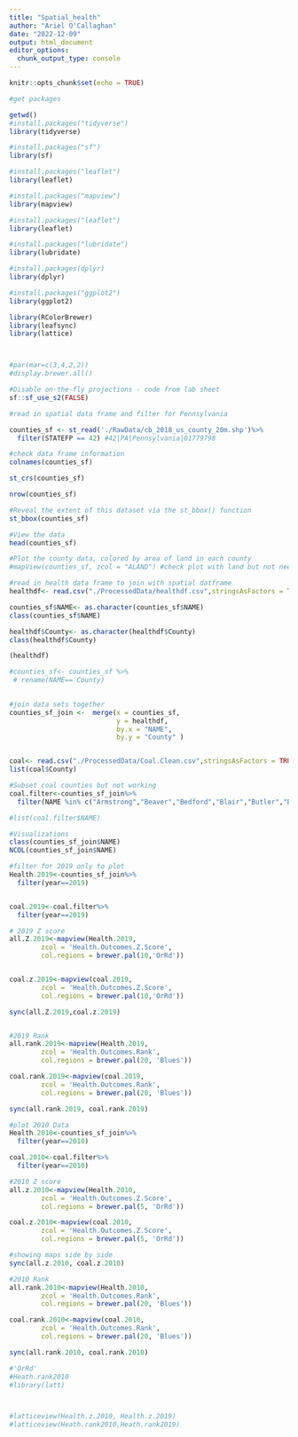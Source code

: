 ```yaml
---
title: "Spatial_health"
author: "Ariel O'Callaghan"
date: "2022-12-09"
output: html_document
editor_options: 
  chunk_output_type: console
---
```


```r
knitr::opts_chunk$set(echo = TRUE)

#get packages 

getwd()
#install.packages("tidyverse")
library(tidyverse)

#install.packages("sf")
library(sf)

#install.packages("leaflet")
library(leaflet)

#install.packages("mapview")
library(mapview)

#install.packages("leaflet")
library(leaflet)

#install.packages("lubridate")
library(lubridate)

#install.packages(dplyr)
library(dplyr)

#install.packages("ggplot2")
library(ggplot2)

library(RColorBrewer)
library(leafsync)
library(lattice)



#par(mar=c(3,4,2,2))
#display.brewer.all()

#Disable on-the-fly projections - code from lab sheet 
sf::sf_use_s2(FALSE)

#read in spatial data frame and filter for Pennsylvania 

counties_sf <- st_read('./RawData/cb_2018_us_county_20m.shp')%>% 
  filter(STATEFP == 42) #42|PA|Pennsylvania|01779798

#check data frame information 
colnames(counties_sf)

st_crs(counties_sf) 

nrow(counties_sf)

#Reveal the extent of this dataset via the st_bbox() function
st_bbox(counties_sf)

#View the data
head(counties_sf)

#Plot the county data, colored by area of land in each county
#mapView(counties_sf, zcol = "ALAND") #check plot with land but not needed for report

#read in health data frame to join with spatial datframe 
healthdf<- read.csv("./ProcessedData/healthdf.csv",stringsAsFactors = TRUE)

counties_sf$NAME<- as.character(counties_sf$NAME)
class(counties_sf$NAME)

healthdf$County<- as.character(healthdf$County)
class(healthdf$County)

(healthdf)

#counties_sf<- counties_sf %>% 
 # rename(NAME== County)
  

#join data sets together 
counties_sf_join <-  merge(x = counties_sf,
                           y = healthdf, 
                           by.x = "NAME", 
                           by.y = "County" )


coal<- read.csv("./ProcessedData/Coal.Clean.csv",stringsAsFactors = TRUE)
list(coal$County)

#Subset coal counties but not working
coal.filter<-counties_sf_join%>% 
  filter(NAME %in% c("Armstrong","Beaver","Bedford","Blair","Butler","Berks","Carbon","Dauphin","Fayette","Greene","Allegheny","Blair","Cameron","Cambria","Centre","Clarion","Clearfield","Clinton","Columbia","Elk","Huntingdon","Indiana","Jefferson","Lackawanna","Lawrence","Luzerne","Lycoming","Mercer","Monongalia","Montgomery","Northumberland","Somerset","Schuylkill","Sullivan","Tioga", "Westmoreland", "Washington", "Venango", "Fulton"))

#list(coal.filter$NAME)


```


```r
#Visualizations 
class(counties_sf_join$NAME)
NCOL(counties_sf_join$NAME)

#filter for 2019 only to plot
Health.2019<-counties_sf_join%>%
  filter(year==2019)


coal.2019<-coal.filter%>%
  filter(year==2019)

# 2019 Z score
all.Z.2019<-mapview(Health.2019, 
        zcol = 'Health.Outcomes.Z.Score', 
        col.regions = brewer.pal(10,'OrRd'))


coal.z.2019<-mapview(coal.2019,
        zcol = 'Health.Outcomes.Z.Score', 
        col.regions = brewer.pal(10,'OrRd'))

sync(all.Z.2019,coal.z.2019)  


#2019 Rank
all.rank.2019<-mapview(Health.2019, 
        zcol = 'Health.Outcomes.Rank', 
        col.regions = brewer.pal(20, 'Blues'))

coal.rank.2019<-mapview(coal.2019, 
        zcol = 'Health.Outcomes.Rank', 
        col.regions = brewer.pal(20, 'Blues'))       

sync(all.rank.2019, coal.rank.2019)      

#plot 2010 Data
Health.2010<-counties_sf_join%>%
  filter(year==2010)

coal.2010<-coal.filter%>%
  filter(year==2010)

#2010 Z score
all.z.2010<-mapview(Health.2010, 
        zcol = 'Health.Outcomes.Z.Score', 
        col.regions = brewer.pal(5, 'OrRd'))

coal.z.2010<-mapview(coal.2010, 
        zcol = 'Health.Outcomes.Z.Score', 
        col.regions = brewer.pal(5, 'OrRd'))

#showing maps side by side
sync(all.z.2010, coal.z.2010)

#2010 Rank
all.rank.2010<-mapview(Health.2010, 
        zcol = 'Health.Outcomes.Rank', 
        col.regions = brewer.pal(20, 'Blues'))

coal.rank.2010<-mapview(coal.2010, 
        zcol = 'Health.Outcomes.Rank', 
        col.regions = brewer.pal(20, 'Blues'))

sync(all.rank.2010, coal.rank.2010)

#'OrRd'
#Heath.rank2010 
#library(latt)



#latticeview(Health.z.2010, Health.z.2019)
#latticeview(Heath.rank2010,Heath.rank2019)

```




